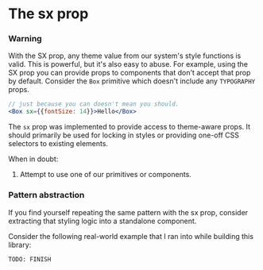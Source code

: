 
# The sx prop

### Warning

With the SX prop, any theme value from our system's style functions is valid.  This is powerful, but it's also easy to abuse.  For example, using the SX prop you can provide props to components that don't accept that prop by default.  Consider the `Box` primitive which doesn't include any `TYPOGRAPHY` props.

```jsx
// just because you can doesn't mean you should.
<Box sx={{fontSize: 14}}>Hello</Box>
```

The `sx` prop was implemented to provide access to theme-aware props.  It should primarily be used for locking in styles or providing one-off CSS selectors to existing elements.

When in doubt:
1. Attempt to use one of our primitives or components.

### Pattern abstraction
If you find yourself repeating the same pattern with the sx prop, consider extracting that styling logic into a standalone component.

Consider the following real-world example that I ran into while building this library:

`TODO: FINISH`
